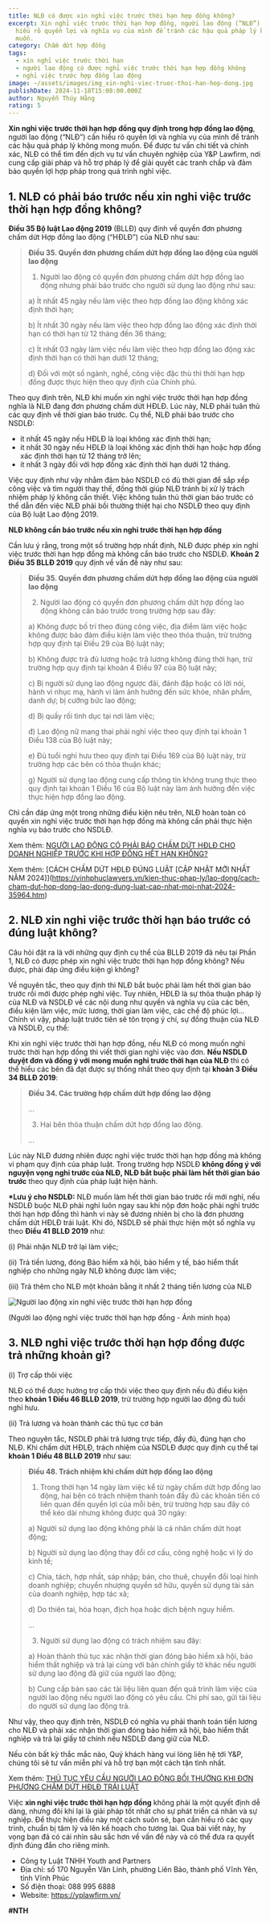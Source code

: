 ```yaml
---
title: NLĐ có được xin nghỉ việc trước thời hạn hợp đồng không?
excerpt: Xin nghỉ việc trước thời hạn hợp đồng, người lao động (“NLĐ”) cần phải
  hiểu rõ quyền lợi và nghĩa vụ của mình để tránh các hậu quả pháp lý không mong
  muốn.
category: Chấm dứt hợp đồng
tags:
  - xin nghỉ việc trước thời hạn
  - người lao động có được nghỉ việc trước thời hạn hợp đồng không
  - nghỉ việc trước hợp đồng lao động
image: ~/assets/images/img_xin-nghi-viec-truoc-thoi-han-hop-dong.jpg
publishDate: 2024-11-18T15:08:00.000Z
author: Nguyễn Thúy Hằng
rating: 5
---
```

**Xin nghỉ việc trước thời hạn hợp đồng quy định trong hợp đồng lao động**, người lao động (“NLĐ”) cần hiểu rõ quyền lợi và nghĩa vụ của mình để tránh các hậu quả pháp lý không mong muốn. Để được tư vấn chi tiết và chính xác, NLĐ có thể tìm đến dịch vụ tư vấn chuyên nghiệp của Y&P Lawfirm, nơi cung cấp giải pháp và hỗ trợ pháp lý để giải quyết các tranh chấp và đảm bảo quyền lợi hợp pháp trong quá trình nghỉ việc.

## 1. NLĐ có phải báo trước nếu xin nghỉ việc trước thời hạn hợp đồng không?

**Điều 35 Bộ luật Lao động 2019** (BLLĐ) quy định về quyền đơn phương chấm dứt Hợp đồng lao động (“HĐLĐ”) của NLĐ như sau:

> **Điều 35. Quyền đơn phương chấm dứt hợp đồng lao động của người lao động**
>
> 1. Người lao động có quyền đơn phương chấm dứt hợp đồng lao động nhưng phải báo trước cho người sử dụng lao động như sau:
>
> a) Ít nhất 45 ngày nếu làm việc theo hợp đồng lao động không xác định thời hạn;
>
> b) Ít nhất 30 ngày nếu làm việc theo hợp đồng lao động xác định thời hạn có thời hạn từ 12 tháng đến 36 tháng;
>
> c) Ít nhất 03 ngày làm việc nếu làm việc theo hợp đồng lao động xác định thời hạn có thời hạn dưới 12 tháng;
>
> d) Đối với một số ngành, nghề, công việc đặc thù thì thời hạn hợp đồng được thực hiện theo quy định của Chính phủ.	

Theo quy định trên, NLĐ khi muốn xin nghỉ việc trước thời hạn hợp đồng nghĩa là NLĐ đang đơn phương chấm dứt HĐLĐ. Lúc này, NLĐ phải tuân thủ các quy định về thời gian báo trước. Cụ thể, NLĐ phải báo trước cho NSDLĐ:

* ít nhất 45 ngày nếu HĐLĐ là loại không xác định thời hạn;
* ít nhất 30 ngày nếu HĐLĐ là loại không xác định thời hạn hoặc hợp đồng xác định thời hạn từ 12 tháng trở lên;
* ít nhất 3 ngày đối với hợp đồng xác định thời hạn dưới 12 tháng.

Việc quy định như vậy nhằm đảm bảo NSDLĐ có đủ thời gian để sắp xếp công việc và tìm người thay thế, đồng thời giúp NLĐ tránh bị xử lý trách nhiệm pháp lý không cần thiết. Việc không tuân thủ thời gian báo trước có thể dẫn đến việc NLĐ phải bồi thường thiệt hại cho NSDLĐ theo quy định của Bộ luật Lao động 2019.

**NLĐ không cần báo trước nếu xin nghỉ trước thời hạn hợp đồng**

Cần lưu ý rằng, trong một số trường hợp nhất định, NLĐ được phép xin nghỉ việc trước thời hạn hợp đồng mà không cần báo trước cho NSDLĐ. **Khoản 2 Điều 35 BLLĐ 2019** quy định về vấn đề này như sau:

> **Điều 35. Quyền đơn phương chấm dứt hợp đồng lao động của người lao động**
>
> 2. Người lao động có quyền đơn phương chấm dứt hợp đồng lao động không cần báo trước trong trường hợp sau đây:
>
> a) Không được bố trí theo đúng công việc, địa điểm làm việc hoặc không được bảo đảm điều kiện làm việc theo thỏa thuận, trừ trường hợp quy định tại Điều 29 của Bộ luật này;
>
> b) Không được trả đủ lương hoặc trả lương không đúng thời hạn, trừ trường hợp quy định tại khoản 4 Điều 97 của Bộ luật này;
>
> c) Bị người sử dụng lao động ngược đãi, đánh đập hoặc có lời nói, hành vi nhục mạ, hành vi làm ảnh hưởng đến sức khỏe, nhân phẩm, danh dự; bị cưỡng bức lao động;
>
> d) Bị quấy rối tình dục tại nơi làm việc;
>
> đ) Lao động nữ mang thai phải nghỉ việc theo quy định tại khoản 1 Điều 138 của Bộ luật này;
>
> e) Đủ tuổi nghỉ hưu theo quy định tại Điều 169 của Bộ luật này, trừ trường hợp các bên có thỏa thuận khác; 
>
> g) Người sử dụng lao động cung cấp thông tin không trung thực theo quy định tại khoản 1 Điều 16 của Bộ luật này làm ảnh hưởng đến việc thực hiện hợp đồng lao động.	

Chỉ cần đáp ứng một trong những điều kiện nêu trên, NLĐ hoàn toàn có quyền xin nghỉ việc trước thời hạn hợp đồng mà không cần phải thực hiện nghĩa vụ báo trước cho NSDLĐ.

Xem thêm: [NGƯỜI LAO ĐỘNG CÓ PHẢI BÁO CHẤM DỨT HĐLĐ CHO DOANH NGHIỆP TRƯỚC KHI HỢP ĐỒNG HẾT HẠN KHÔNG?](https://vinhphuclawyers.vn/kien-thuc-phap-ly/lao-dong/nguoi-lao-dong-co-phai-bao-cham-dut-hdld-cho-doanh-nghiep-truoc-khi-hop-dong-het-han-khong-35965.htm)

Xem thêm: [CÁCH CHẤM DỨT HĐLĐ ĐÚNG LUẬT \[CẬP NHẬT MỚI NHẤT NĂM 2024]](https://vinhphuclawyers.vn/kien-thuc-phap-ly/lao-dong/cach-cham-dut-hop-dong-lao-dong-dung-luat-cap-nhat-moi-nhat-2024-35964.htm)

## 2. NLĐ xin nghỉ việc trước thời hạn báo trước có đúng luật không?

Câu hỏi đặt ra là với những quy định cụ thể của BLLĐ 2019 đã nêu tại Phần 1, NLĐ có được phép xin nghỉ việc trước thời hạn hợp đồng không? Nếu được, phải đáp ứng điều kiện gì không?

Về nguyên tắc, theo quy định thì NLĐ bắt buộc phải làm hết thời gian báo trước rồi mới được phép nghỉ việc. Tuy nhiên, HĐLĐ là sự thỏa thuận pháp lý của NLĐ và NSDLĐ về các nội dung như quyền và nghĩa vụ của các bên, điều kiện làm việc, mức lương, thời gian làm việc, các chế độ phúc lợi…Chính vì vậy, pháp luật trước tiên sẽ tôn trọng ý chí, sự đồng thuận của NLĐ và NSDLĐ, cụ thể:

Khi xin nghỉ việc trước thời hạn hợp đồng, nếu NLĐ có mong muốn nghỉ trước thời hạn hợp đồng thì viết thời gian nghỉ việc vào đơn. **Nếu NSDLĐ duyệt đơn và đồng ý với mong muốn nghỉ trước thời hạn của NLĐ** thì có thể hiểu các bên đã đạt được sự thống nhất theo quy định tại **khoản 3 Điều 34 BLLĐ 2019**:

> **Điều 34. Các trường hợp chấm dứt hợp đồng lao động**
>
> …
>
> 3. Hai bên thỏa thuận chấm dứt hợp đồng lao động.
>
> ...	

Lúc này NLĐ đương nhiên được nghỉ việc trước thời hạn hợp đồng mà không vi phạm quy định của pháp luật. Trong trường hợp NSDLĐ **không đồng ý với nguyện vọng nghỉ trước của NLĐ, NLĐ bắt buộc phải làm hết thời gian báo trước** theo quy định của pháp luật hiện hành.

**\*Lưu ý cho NSDLĐ:** NLĐ muốn làm hết thời gian báo trước rồi mới nghỉ, nếu NSDLĐ buộc NLĐ phải nghỉ luôn ngay sau khi nộp đơn hoặc phải nghỉ trước thời hạn hợp đồng thì hành vi này sẽ đương nhiên bị cho là đơn phương chấm dứt HĐLĐ trái luật. Khi đó, NSDLĐ sẽ phải thực hiện một số nghĩa vụ theo **Điều 41 BLLĐ 2019** như:

(i) Phải nhận NLĐ trở lại làm việc;

(ii) Trả tiền lương, đóng Bảo hiểm xã hội, bảo hiểm y tế, bảo hiểm thất nghiệp cho những ngày NLĐ không được làm việc;

(iii) Trả thêm cho NLĐ một khoản bằng ít nhất 2 tháng tiền lương của NLĐ

![Người lao động xin nghỉ việc trước thời hạn hợp đồng ](~/assets/images/nguoi-lao-dong-xin-nghi-viec-truoc-thoi-han-hop-dong.jpg "Người lao động xin nghỉ việc trước thời hạn hợp đồng ")

(Người lao động nghỉ việc trước thời hạn hợp đồng - Ảnh minh họa)

## 3. NLĐ nghỉ việc trước thời hạn hợp đồng được trả những khoản gì?

 (i) Trợ cấp thôi việc

NLĐ có thể được hưởng trợ cấp thôi việc theo quy định nếu đủ điều kiện theo **khoản 1 Điều 46 BLLĐ 2019**, trừ trường hợp người lao động đủ tuổi nghỉ hưu.

(ii) Trả lương và hoàn thành các thủ tục cơ bản

Theo nguyên tắc, NSDLĐ phải trả lương trực tiếp, đầy đủ, đúng hạn cho NLĐ. Khi chấm dứt HĐLĐ, trách nhiệm của NSDLĐ được quy định cụ thể tại **khoản 1 Điều 48 BLLĐ 2019** như sau:

> **Điều 48. Trách nhiệm khi chấm dứt hợp đồng lao động**
>
> 1. Trong thời hạn 14 ngày làm việc kể từ ngày chấm dứt hợp đồng lao động, hai bên có trách nhiệm thanh toán đầy đủ các khoản tiền có liên quan đến quyền lợi của mỗi bên, trừ trường hợp sau đây có thể kéo dài nhưng không được quá 30 ngày:
>
> a) Người sử dụng lao động không phải là cá nhân chấm dứt hoạt động;
>
> b) Người sử dụng lao động thay đổi cơ cấu, công nghệ hoặc vì lý do kinh tế;
>
> c) Chia, tách, hợp nhất, sáp nhập; bán, cho thuê, chuyển đổi loại hình doanh nghiệp; chuyển nhượng quyền sở hữu, quyền sử dụng tài sản của doanh nghiệp, hợp tác xã;
>
> d) Do thiên tai, hỏa hoạn, địch họa hoặc dịch bệnh nguy hiểm.
>
> ...
>
> 3. Người sử dụng lao động có trách nhiệm sau đây:
>
> a) Hoàn thành thủ tục xác nhận thời gian đóng bảo hiểm xã hội, bảo hiểm thất nghiệp và trả lại cùng với bản chính giấy tờ khác nếu người sử dụng lao động đã giữ của người lao động;
>
> b) Cung cấp bản sao các tài liệu liên quan đến quá trình làm việc của người lao động nếu người lao động có yêu cầu. Chi phí sao, gửi tài liệu do người sử dụng lao động trả. 	

Như vậy, theo quy định trên, NSDLĐ có nghĩa vụ phải thanh toán tiền lương cho NLĐ và phải xác nhận thời gian đóng bảo hiểm xã hội, bảo hiểm thất nghiệp và trả lại giấy tờ chính nếu NSDLĐ đang giữ của NLĐ.

Nếu còn bất kỳ thắc mắc nào, Quý khách hàng vui lòng liên hệ tới Y&P, chúng tôi sẽ tư vấn miễn phí và hỗ trợ bạn một cách tận tình nhất.

Xem thêm: [THỦ TỤC YÊU CẦU NGƯỜI LAO ĐỘNG BỒI THƯỜNG KHI ĐƠN PHƯƠNG CHẤM DỨT HĐLĐ TRÁI LUẬT](https://vinhphuclawyers.vn/kien-thuc-phap-ly/lao-dong/thu-tuc-yeu-cau-nguoi-lao-dong-boi-thuong-khi-don-phuong-cham-dut-hop-dong-lao-dong-trai-luat-35937.htm)

Việc **xin nghỉ việc trước thời hạn hợp đồng** không phải là một quyết định dễ dàng, nhưng đôi khi lại là giải pháp tốt nhất cho sự phát triển cá nhân và sự nghiệp. Để thực hiện điều này một cách suôn sẻ, bạn cần hiểu rõ các quy trình, chuẩn bị tâm lý và lên kế hoạch cho tương lai. Qua bài viết này, hy vọng bạn đã có cái nhìn sâu sắc hơn về vấn đề này và có thể đưa ra quyết định đúng đắn cho riêng mình.

* Công ty Luật TNHH Youth and Partners
* Địa chỉ: số 170 Nguyễn Văn Linh, phường Liên Bảo, thành phố Vĩnh Yên, tỉnh Vĩnh Phúc
* Số điện thoại: 088 995 6888
* Website: https://yplawfirm.vn/

 **\#NTH**
